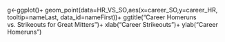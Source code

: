 g<-ggplot()+
  geom_point(data=HR_VS_SO,aes(x=career_SO,y=career_HR, tooltip=nameLast, data_id=nameFirst))+
  ggtitle("Career Homeruns vs. Strikeouts for Great Mitters")+
  xlab("Career Strikeouts")+
  ylab("Career Homeruns")